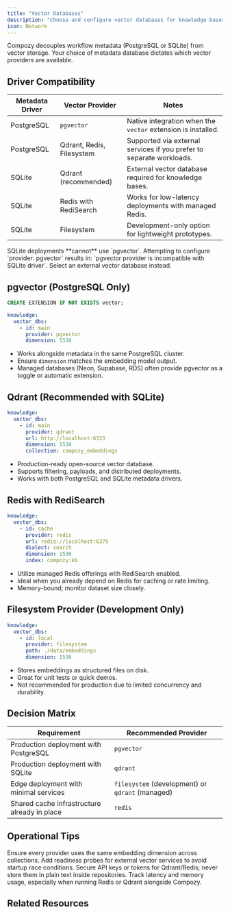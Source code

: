 ```yaml
---
title: "Vector Databases"
description: "Choose and configure vector databases for knowledge bases, including pgvector, Qdrant, Redis, and filesystem providers."
icon: Network
---
```


<Callout type="info">
Compozy decouples workflow metadata (PostgreSQL or SQLite) from vector storage. Your choice of metadata database dictates which vector providers are available.
</Callout>

## Driver Compatibility

| Metadata Driver | Vector Provider | Notes |
|-----------------|-----------------|-------|
| PostgreSQL | `pgvector` | Native integration when the `vector` extension is installed. |
| PostgreSQL | Qdrant, Redis, Filesystem | Supported via external services if you prefer to separate workloads. |
| SQLite | Qdrant (recommended) | External vector database required for knowledge bases. |
| SQLite | Redis with RediSearch | Works for low-latency deployments with managed Redis. |
| SQLite | Filesystem | Development-only option for lightweight prototypes. |

<Callout type="warning">
SQLite deployments **cannot** use `pgvector`. Attempting to configure `provider: pgvector` results in: `pgvector provider is incompatible with SQLite driver`. Select an external vector database instead.
</Callout>

## pgvector (PostgreSQL Only)

```sql title="Enable pgvector"
CREATE EXTENSION IF NOT EXISTS vector;
```

```yaml title="Configuration"
knowledge:
  vector_dbs:
    - id: main
      provider: pgvector
      dimension: 1536
```

- Works alongside metadata in the same PostgreSQL cluster.
- Ensure `dimension` matches the embedding model output.
- Managed databases (Neon, Supabase, RDS) often provide pgvector as a toggle or automatic extension.

## Qdrant (Recommended with SQLite)

```yaml title="Qdrant configuration"
knowledge:
  vector_dbs:
    - id: main
      provider: qdrant
      url: http://localhost:6333
      dimension: 1536
      collection: compozy_embeddings
```

- Production-ready open-source vector database.
- Supports filtering, payloads, and distributed deployments.
- Works with both PostgreSQL and SQLite metadata drivers.

## Redis with RediSearch

```yaml title="Redis vector store"
knowledge:
  vector_dbs:
    - id: cache
      provider: redis
      url: redis://localhost:6379
      dialect: search
      dimension: 1536
      index: compozy:kb
```

- Utilize managed Redis offerings with RediSearch enabled.
- Ideal when you already depend on Redis for caching or rate limiting.
- Memory-bound; monitor dataset size closely.

## Filesystem Provider (Development Only)

```yaml title="Filesystem provider"
knowledge:
  vector_dbs:
    - id: local
      provider: filesystem
      path: ./data/embeddings
      dimension: 1536
```

- Stores embeddings as structured files on disk.
- Great for unit tests or quick demos.
- Not recommended for production due to limited concurrency and durability.

## Decision Matrix

| Requirement | Recommended Provider |
|-------------|----------------------|
| Production deployment with PostgreSQL | `pgvector` |
| Production deployment with SQLite | `qdrant` |
| Edge deployment with minimal services | `filesystem` (development) or `qdrant` (managed) |
| Shared cache infrastructure already in place | `redis` |

## Operational Tips

<List>
  <ListItem title="Dimension Consistency" icon="Ruler">
    Ensure every provider uses the same embedding dimension across collections.
  </ListItem>
  <ListItem title="Health Checks" icon="Activity">
    Add readiness probes for external vector services to avoid startup race conditions.
  </ListItem>
  <ListItem title="Access Control" icon="Shield">
    Secure API keys or tokens for Qdrant/Redis; never store them in plain text inside repositories.
  </ListItem>
  <ListItem title="Monitoring" icon="ChartPie">
    Track latency and memory usage, especially when running Redis or Qdrant alongside Compozy.
  </ListItem>
</List>

## Related Resources

<ReferenceCardList>
  <ReferenceCard
    title="Database Overview"
    description="Understand how metadata driver selection impacts vector storage."
    href="/docs/database/overview"
    icon="Database"
  />
  <ReferenceCard
    title="PostgreSQL Driver"
    description="Configure pgvector with PostgreSQL."
    href="/docs/database/postgresql"
    icon="ServerCog"
  />
  <ReferenceCard
    title="SQLite Driver"
    description="Set up external vector databases alongside SQLite."
    href="/docs/database/sqlite"
    icon="HardDrive"
  />
</ReferenceCardList>

